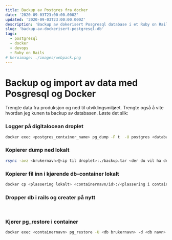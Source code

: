 ```yaml
---
title: Backup av Postgres fra docker
date: '2020-09-03T23:00:00.000Z'
updated: '2020-09-03T23:00:00.000Z'
description: 'Backup av dokerisert Posgresql database i et Ruby on Rails prosjekt og deretter importere tilbake data.'
slug: 'backup-av-dockerisert-postgresql-db'
tags:
  - postgresql
  - docker
  - devops
  - Ruby on Rails
# heroimage: ./images/webpack.png
---
```


# Backup og import av data med Posgresql og Docker

Trengte data fra produksjon og ned til utviklingsmiljøet. Trengte også å vite hvordan jeg kunen ta backup av databasen. Løste det slik:

### Logger på digitalocean droplet

```bash
docker exec <postgres_container_name> pg_dump -F t  -U postgres <database_name> > backup.tar
```

### Kopierer dump ned lokalt

```bash
rsync -avz <brukernavn>@<ip til droplet>:./backup.tar <der du vil ha den lokalt>
```

### Kopierer fil inn i kjørende db-container lokalt

```bash
docker cp <plassering lokalt> <containernavn/id>:/<plassering i container>
```

### Dropper db i rails og creater på nytt

<br />

### Kjører pg_restore i container

```bash
docker exec <containernavn> pg_restore -U <db brukernavn> -d <db navn> backup.tar
```
